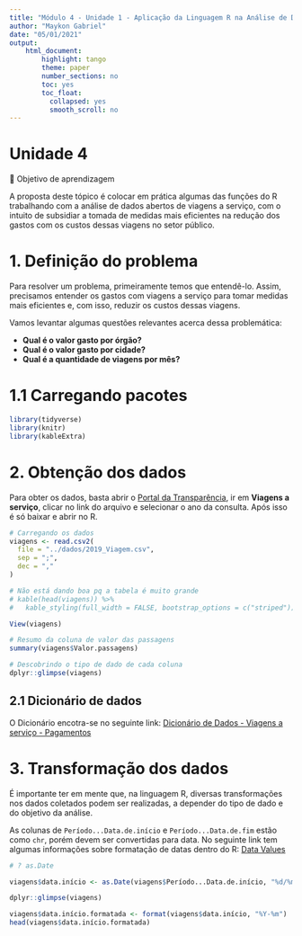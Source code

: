 ```yaml
---
title: "Módulo 4 - Unidade 1 - Aplicação da Linguagem R na Análise de Dados"
author: "Maykon Gabriel"
date: "05/01/2021"
output: 
    html_document:
        highlight: tango
        theme: paper
        number_sections: no
        toc: yes
        toc_float:
          collapsed: yes
          smooth_scroll: no
---
```

# Unidade 4
🎯 Objetivo de aprendizagem

A proposta deste tópico é colocar em prática algumas das funções do R trabalhando com a análise de dados abertos de viagens a serviço, com o intuito de subsidiar a tomada de medidas mais eficientes na redução dos gastos com os custos dessas viagens no setor público.

# 1. Definição do problema

Para resolver um problema, primeiramente temos que entendê-lo. Assim, precisamos entender os gastos com viagens a serviço para tomar medidas mais eficientes e, com isso, reduzir os custos dessas viagens.

Vamos levantar algumas questões relevantes acerca dessa problemática:

- **Qual é o valor gasto por órgão?**
- **Qual é o valor gasto por cidade?**
- **Qual é a quantidade de viagens por mês?**

# 1.1 Carregando pacotes
```r
library(tidyverse)
library(knitr)
library(kableExtra)
```



# 2. Obtenção dos dados
Para obter os dados, basta abrir o [Portal da Transparência](http://www.portaltransparencia.gov.br/download-de-dados), ir em __Viagens a serviço__, clicar no link do arquivo e selecionar o ano da consulta. Após isso é só baixar e abrir no R.
```r
# Carregando os dados
viagens <- read.csv2(
  file = "../dados/2019_Viagem.csv",
  sep = ";",
  dec = ","
)

# Não está dando boa pq a tabela é muito grande
# kable(head(viagens)) %>% 
#   kable_styling(full_width = FALSE, bootstrap_options = c("striped"))

View(viagens)

# Resumo da coluna de valor das passagens
summary(viagens$Valor.passagens)
```

```r
# Descobrindo o tipo de dado de cada coluna
dplyr::glimpse(viagens)
```

## 2.1 Dicionário de dados
O Dicionário encotra-se no seguinte link: [Dicionário de Dados - Viagens a serviço - Pagamentos](http://www.portaltransparencia.gov.br/pagina-interna/603364-dicionário-de-dados-viagens-a-Serviço-Pagamentos)

# 3. Transformação dos dados
É importante ter em mente que, na linguagem R, diversas transformações nos dados coletados podem ser realizadas, a depender do tipo de dado e do objetivo da análise.

As colunas de `Período...Data.de.início` e `Período...Data.de.fim` estão como `chr`, porém devem ser convertidas para data. No seguinte link tem algumas informações sobre formatação de datas dentro do R: [Data Values](https://www.statmethods.net/input/dates.html)

```r
# ? as.Date

viagens$data.início <- as.Date(viagens$Período...Data.de.início, "%d/%m/%Y")

dplyr::glimpse(viagens)

```
```r
viagens$data.início.formatada <- format(viagens$data.início, "%Y-%m")
head(viagens$data.início.formatada)

```

